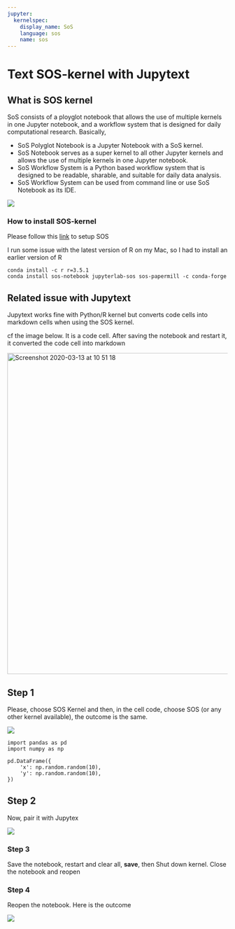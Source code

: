 ```yaml
---
jupyter:
  kernelspec:
    display_name: SoS
    language: sos
    name: sos
---
```


<!-- #region Collapsed="false" kernel="SoS" -->
# Text SOS-kernel with Jupytext

## What is SOS kernel

SoS consists of a ployglot notebook that allows the use of multiple kernels in one Jupyter notebook, and a workflow system that is designed for daily computational research. Basically,

- SoS Polyglot Notebook is a Jupyter Notebook with a SoS kernel.
- SoS Notebook serves as a super kernel to all other Jupyter kernels and allows the use of multiple kernels in one Jupyter notebook.
- SoS Workflow System is a Python based workflow system that is designed to be readable, sharable, and suitable for daily data analysis.
- SoS Workflow System can be used from command line or use SoS Notebook as its IDE.

![](https://vatlab.github.io/sos-docs/doc/media/SoS_Notebook_and_Workflow.png)

### How to install SOS-kernel

Please follow this [link](https://vatlab.github.io/sos-docs/running.html#Conda-installation) to setup SOS

I run some issue with the latest version of R on my Mac, so I had to install an earlier version of R

```
conda install -c r r=3.5.1
conda install sos-notebook jupyterlab-sos sos-papermill -c conda-forge
```

## Related issue with Jupytext

Jupytext works fine with Python/R kernel but converts code cells into markdown cells when using the SOS kernel.

cf the image below. It is a code cell. After saving the notebook and restart it, it converted the code cell into markdown

<img width="734" alt="Screenshot 2020-03-13 at 10 51 18" src="https://user-images.githubusercontent.com/33351426/76610049-9e704600-6518-11ea-861e-b4f691d1a478.png">
<!-- #endregion -->

<!-- #region Collapsed="false" kernel="SoS" -->
## Step 1

Please, choose SOS Kernel and then, in the cell code, choose SOS (or any other kernel available), the outcome is the same.

![](https://drive.google.com/uc?export=view&id=1OtyxfwoRyVK23XHnmd9JR-crBgHBL5mt)
<!-- #endregion -->

```sos
import pandas as pd 
import numpy as np

pd.DataFrame({
    'x': np.random.random(10),
    'y': np.random.random(10),
})
```

<!-- #region Collapsed="false" kernel="python3" -->
## Step 2

Now, pair it with Jupytex

![](https://drive.google.com/uc?export=view&id=1Wtx-YPAXY8HWHqzCcy4iIgHpzt_9emEn)
<!-- #endregion -->

<!-- #region Collapsed="false" kernel="python3" -->
### Step 3

Save the notebook, restart and clear all, **save**, then Shut down kernel. Close the notebook and reopen
<!-- #endregion -->

<!-- #region Collapsed="false" kernel="python3" -->
### Step 4

Reopen the notebook. Here is the outcome

![](https://drive.google.com/uc?export=view&id=12C70unbSPv0gHCZaCICEUy7kO7wM93JH)


<!-- #endregion -->
